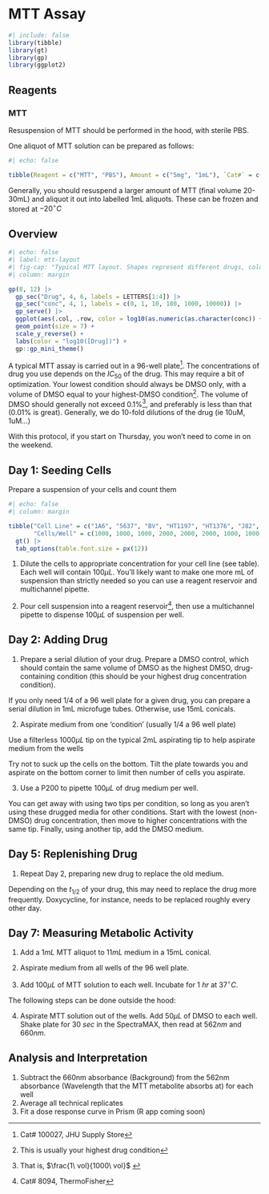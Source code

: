 # MTT Assay {#sec-mtt-assay}
```r
#| include: false
library(tibble)
library(gt)
library(gp)
library(ggplot2)
```

## Reagents

### MTT

Resuspension of MTT should be performed in the hood, with sterile PBS.

One aliquot of MTT solution can be prepared as follows:

```r
#| echo: false

tibble(Reagent = c("MTT", "PBS"), Amount = c("5mg", "1mL"), `Cat#` = c("114-056-101CS (Core Store)", "298-93-1 (ThermoFisher)")) |> gt()
```

Generally, you should resuspend a larger amount of MTT (final volume 20-30mL) and aliquot it out into labelled 1mL aliquots. These can be frozen and stored at $-20^\circ C$

## Overview


```r
#| echo: false
#| label: mtt-layout
#| fig-cap: "Typical MTT layout. Shapes represent different drugs, color represents concetration."
#| column: margin

gp(8, 12) |> 
  gp_sec("Drug", 4, 6, labels = LETTERS[1:4]) |> 
  gp_sec("conc", 4, 1, labels = c(0, 1, 10, 100, 1000, 10000)) |> 
  gp_serve() |> 
  ggplot(aes(.col, .row, color = log10(as.numeric(as.character(conc)) + 1), shape = Drug)) + 
  geom_point(size = 7) + 
  scale_y_reverse() +
  labs(color = "log10([Drug])") + 
  gp::gp_mini_theme()
```

A typical MTT assay is carried out in a 96-well plate^[Cat# 100027, JHU Supply Store]. The concentrations of drug you use depends on the $IC_{50}$ of the drug. This may require a bit of optimization. Your lowest condition should always be DMSO only, with a volume of DMSO equal to your highest-DMSO condition^[This is usually your highest drug condition]. The volume of DMSO should generally not exceed 0.1%^[That is, $\frac{1\ vol}{1000\ vol}$ ], and preferably is less than that (0.01% is great). Generally, we do 10-fold dilutions of the drug (ie 10uM, 1uM...)

:::{.callout-tip}
With this protocol, if you start on Thursday, you won't need to come in on the weekend.
:::


## Day 1: Seeding Cells

:::{.callout-note}
Prepare a suspension of your cells and count them
:::

```r
#| echo: false
#| column: margin

tibble("Cell Line" = c("1A6", "5637", "BV", "HT1197", "HT1376", "J82", "RT112", "RT4", "RT4v6", "SCaBER", "SW780", "TCCSUP", "UC1", "UC3", "UC6", "UC10", "UC14", "UC15", "UC16", "UC17", "UC18"), 
       "Cells/Well" = c(1000, 1000, 1000, 2000, 2000, 2000, 1000, 1000, 1500, 2500, 1000, 2000, 1000, 500, 350, 1500, 1000, 3000, 4000, 1000, 2000)) |> 
  gt() |> 
  tab_options(table.font.size = px(12))
```

1. Dilute the cells to appropriate concentration for your cell line (see table). Each well will contain $100\mu L$. You'll likely want to make one more mL of suspension than strictly needed so you can use a reagent reservoir and multichannel pipette.

2. Pour cell suspension into a reagent reservoir^[Cat# 8094, ThermoFisher], then use a multichannel pipette to dispense $100\mu L$ of suspension per well.


## Day 2: Adding Drug

1. Prepare a serial dilution of your drug. Prepare a DMSO control, which should contain the same volume of DMSO as the highest DMSO, drug-containing condition (this should be your highest drug concentration condition). 

:::{.callout-tip}
If you only need 1/4 of a 96 well plate for a given drug, you can prepare a serial dilution in 1mL microfuge tubes. Otherwise, use 15mL conicals.
:::

2. Aspirate medium from one 'condition' (usually 1/4 a 96 well plate)

:::{.callout-tip}
Use a filterless $1000\mu L$ tip on the typical 2mL aspirating tip to help aspirate medium from the wells
:::

:::{.callout-warning}
Try not to suck up the cells on the bottom. Tilt the plate towards you and aspirate on the bottom corner to limit then number of cells you aspirate.
:::

3. Use a P200 to pipette $100\mu L$ of drug medium per well.

:::{.callout-tip}
You can get away with using two tips per condition, so long as you aren't using these drugged media for other conditions. Start with the lowest (non-DMSO) drug concentration, then move to higher concentrations with the same tip. Finally, using another tip, add the DMSO medium.
:::


## Day 5: Replenishing Drug

1. Repeat Day 2, preparing new drug to replace the old medium.

:::{.callout-note}
Depending on the $t_{1/2}$ of your drug, this may need to replace the drug more frequently. Doxycycline, for instance, needs to be replaced roughly every other day.
:::

## Day 7: Measuring Metabolic Activity

1. Add a $1mL$ MTT aliquot to $11mL$ medium in a 15mL conical.

2. Aspirate medium from all wells of the 96 well plate.

3. Add $100\mu L$ of MTT solution to each well. Incubate for $1\ hr$ at $37^\circ C$. 


The following steps can be done outside the hood:

4. Aspirate MTT solution out of the wells. Add $50\mu L$ of DMSO to each well. Shake plate for $30\ sec$ in the SpectraMAX, then read at $562nm$ and $660nm$.

## Analysis and Interpretation

1. Subtract the 660nm absorbance (Background) from the 562nm absorbance (Wavelength that the MTT metabolite absorbs at) for each well
2. Average all technical replicates
3. Fit a dose response curve in Prism (R app coming soon)
